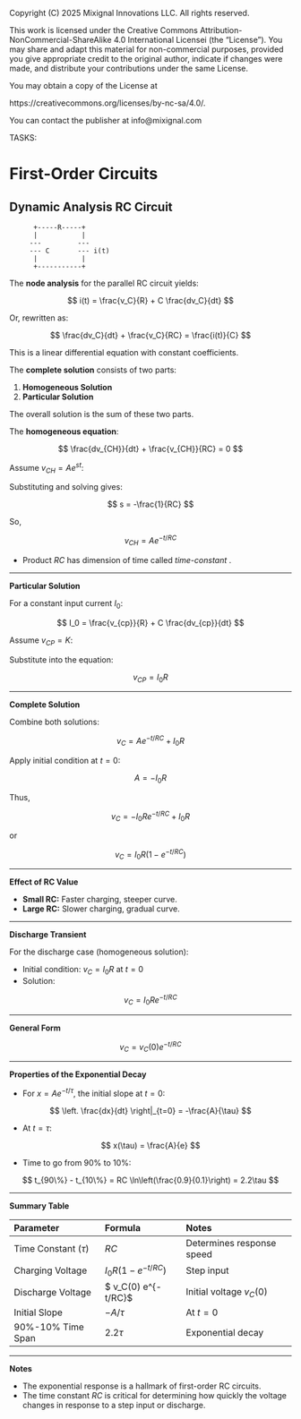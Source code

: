 ::: {.content-hidden}

Copyright (C) 2025 Mixignal Innovations LLC. All rights reserved.

This work is licensed under the Creative Commons Attribution-NonCommercial-ShareAlike 4.0 International Licensei (the "License"). You may share and adapt this material for non-commercial purposes, provided you give appropriate credit to the original author, indicate if changes were made, and distribute your contributions under the same License.

You may obtain a copy of the License at

   https://creativecommons.org/licenses/by-nc-sa/4.0/.

You can contact the publisher at info@mixignal.com


:::

::: {.content-hidden}
TASKS:
:::

# First-Order Circuits {#chap-rc-ckts}

## Dynamic Analysis RC Circuit

```
      +-----R-----+
      |           |
     ---         ---
     --- C       --- i(t)
      |           |
      +-----------+
```


The **node analysis** for the parallel RC circuit yields:

$$
i(t) = \frac{v_C}{R} + C \frac{dv_C}{dt}
$$

Or, rewritten as:

$$
\frac{dv_C}{dt} + \frac{v_C}{RC} = \frac{i(t)}{C}
$$

This is a linear differential equation with constant coefficients.

The **complete solution** consists of two parts:

1. **Homogeneous Solution**
2. **Particular Solution**

The overall solution is the sum of these two parts.


The **homogeneous equation**:

$$
\frac{dv_{CH}}{dt} + \frac{v_{CH}}{RC} = 0
$$

Assume $v_{CH} = Ae^{st}$:

Substituting and solving gives:

$$
s = -\frac{1}{RC}
$$

So,

$$
v_{CH} = A e^{-t/RC}
$$

- Product $RC$ has dimension of time called _time-constant_ .

---

**Particular Solution**

For a constant input current $I_0$:

$$
I_0 = \frac{v_{cp}}{R} + C \frac{dv_{cp}}{dt}
$$

Assume $v_{CP} = K$:

Substitute into the equation:

$$
v_{CP} = I_0 R
$$

---

**Complete Solution**

Combine both solutions:

$$
v_C = A e^{-t/RC} + I_0 R
$$

Apply initial condition at $t = 0$:

$$
A = -I_0 R
$$

Thus,

$$
v_C = -I_0 R e^{-t/RC} + I_0 R
$$

or

$$
v_C = I_0 R (1 - e^{-t/RC})
$$

---

**Effect of RC Value**

- **Small RC:** Faster charging, steeper curve.
- **Large RC:** Slower charging, gradual curve.

---

**Discharge Transient**

For the discharge case (homogeneous solution):

- Initial condition: $v_C = I_0 R$ at $t = 0$
- Solution:

$$
v_C = I_0 R e^{-t/RC}
$$

---

**General Form**

$$
v_C = v_C(0) e^{-t/RC}
$$

---

**Properties of the Exponential Decay**

- For $x = A e^{-t/\tau}$, the initial slope at $t = 0$:

$$
\left. \frac{dx}{dt} \right|_{t=0} = -\frac{A}{\tau}
$$

- At $t = \tau$:

$$
x(\tau) = \frac{A}{e}
$$

- Time to go from 90\% to 10\%:

$$
t_{90\%} - t_{10\%} = RC \ln\left(\frac{0.9}{0.1}\right) = 2.2\tau
$$

---

**Summary Table**

| Parameter | Formula | Notes |
| :-- | :-- | :-- |
| Time Constant ($\tau$) | $RC$ | Determines response speed |
| Charging Voltage | $I_0 R (1 - e^{-t/RC})$ | Step input |
| Discharge Voltage | $ v_C(0) e^{-t/RC}$ | Initial voltage $v_C(0)$ |
| Initial Slope | $-A/\tau$ | At $t = 0$ |
| 90%-10% Time Span | $2.2\tau$ | Exponential decay |


---

**Notes**

- The exponential response is a hallmark of first-order RC circuits.
- The time constant $RC$ is critical for determining how quickly the voltage changes in response to a step input or discharge.

